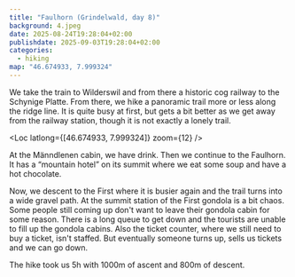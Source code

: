 ```yaml
---
title: "Faulhorn (Grindelwald, day 8)"
background: 4.jpeg
date: 2025-08-24T19:28:04+02:00
publishdate: 2025-09-03T19:28:04+02:00
categories:
  - hiking
map: "46.674933, 7.999324"
---
```


We take the train to Wilderswil and from there a historic cog railway to
the Schynige Platte. From there, we hike a panoramic trail more or less along the
ridge line. It is quite busy at first, but gets a bit better as we get away from
the railway station, though it is not exactly a lonely trail.

<Loc latlong={[46.674933, 7.999324]} zoom={12} />

<Pano2x src="1.jpeg" alt="View from the Tuba." />

<Pano2x src="2.jpeg" caption="The panoramic trail." />

<Rimg src="5.jpeg" alt="View" />

<Gallery>
  <Rimg src="8.jpeg" alt="View" />
  <Rimg src="13.jpeg" alt="View" />
  <Rimg src="14.jpeg" caption="The Männdlenen cabin in sight." />
</Gallery>

At the Männdlenen cabin, we have drink. Then we continue to the Faulhorn. It has
a “mountain hotel” on its summit where we eat some soup and have a hot
chocolate.

<Gallery>
  <Rimg src="18.jpeg" caption="The Faulhorn summit in sight." />
  <Rimg src="19.jpeg" caption="View from the Faulhorn." />
</Gallery>

Now, we descent to the First where it is busier again and the trail turns into
a wide gravel path. At the summit station of the First gondola is a bit chaos.
Some people still coming up don't want to leave their gondola cabin for some
reason. There is a long queue to get down and the tourists are unable to fill
up the gondola cabins. Also the ticket counter, where we still need to buy
a ticket, isn't staffed. But eventually someone turns up, sells us tickets and
we can go down.

<Rimg src="21.jpeg" alt="View along the trail." />

<Gallery>
  <Rimg src="20.jpeg" alt="View along the trail." />
  <Rimg src="27.jpeg" caption="Approaching the First." />
  <Rimg src="26.jpeg" caption="The Eiger." />
</Gallery>

<Pano src="4.jpeg" alt="View close to the First." />

The hike took us 5h with 1000m of ascent and 800m of descent.

<Rimg src="28.jpeg" caption="The Eiger in the evening sun." />

<Nextday />
